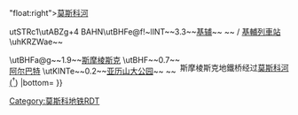 {{Routemap|title=菲利線|title-bg=#19C1F3|title-color=white|inline=<includeonly>1</includeonly>|map=
~~公里~~
BAHN\uKINTa~~12.2~~[[昆采沃站 (莫斯科地鐵)|昆采沃]]~~ ~~{{MOSMETRO-bull|3||昆采沃站 (莫斯科地鐵)||1}} / 昆采沃一號列車站
numN090\uBHF~~10.7~~[[少先队站 (莫斯科地铁)|少先队]]
\uBHF~~9.6~~[[菲利公园站|菲利公园]]
\uBHF~~8.6~~[[巴格拉季昂站|巴格拉季昂]]
uKDSTaq\uABZgr+r~~ ~~ ~~ ~~9号菲利车厂
BAHN\uBHF~~7.2~~[[菲利站|菲利]]~~ ~~菲利列車站
\uINT~~5.5~~[[庫圖佐夫站 (莫斯科地鐵)|库图佐夫]]~~ ~~{{MOSMETRO-bull|14||库图佐夫站 (莫斯科中央环线)|14號線库图佐夫站|3}}（<abbr title="以同一張交通卡可以免費出站換乘">站外</abbr>）
uSTRc2\uBHF3~~4.5~~[[学生站 (莫斯科地铁)|学生]]
uSTR+1\utKINTa!~uSTRc4~~1.0~~[[国际站 (莫斯科地铁)|国际]]~~ ~~{{MOSMETRO-bull|14||商务中心站 (莫斯科中央环线)|14號線商業中心站|3}}（<abbr title="以同一張交通卡可以免費出站換乘">站外</abbr>）
utSTRa\utINT~~0.5~~[[会展站 (莫斯科地铁)|会展]]~~ ~~<!--{{MOSMETRO-bull|8||商業中心站 (加里寧-太陽線)|8號線商業中心站}} -->{{MOSMETRO-bull|11||商業中心站 (大環線)|11號線商業中心站}}
utSTR2\utKRZW!~utSTRc3~~ ~~<div style{{=}}"float:right">[[莫斯科河]]</div>
utSTRc1\utABZg+4
BAHN\utBHFe@f!~lINT~~3.3~~[[基辅站 (菲利线)|基辅]]~~ ~~{{MOSMETRO-bull|3||基輔站 (阿爾巴特－波克羅夫卡線)|3號線基辅站}} {{MOSMETRO-bull|5||基輔站 (莫斯科地鐵環狀線)|5號線基辅站}} / [[莫斯科基輔車站|基輔列車站]]
\uhKRZWae~~<div style="float:right">斯摩棱斯克地鐵桥经过[[莫斯科河]]</div>
\utBHFa@g~~1.9~~[[斯摩棱斯克站 (菲利线)|斯摩棱斯克]]
\utBHF~~0.7~~[[阿尔巴特站|阿尔巴特]]
\utKINTe~~0.2~~[[亚历山大公园站|亚历山大公园]]~~ ~~{{MOSMETRO-bull|1||列宁图书馆站}} {{MOSMETRO-bull|3||阿爾巴特站 (阿爾巴特－波克羅夫卡線)|3號線阿爾巴特站}} <abbr title="須繞過另一路線的月台進行間接換乘">({{MOSMETRO-bull|9||博罗维茨基站||2}}<sup>†</sup>)</abbr>
|bottom={{navbar|莫斯科地鐵RDT/菲利線}}
}}<noinclude>{{rdt intro|[[莫斯科地铁]][[菲利线]]}}

[[Category:莫斯科地铁RDT]]
[[category:菲利线| ]]

</noinclude>